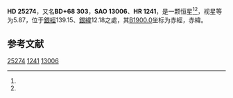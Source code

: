 {{Starbox begin
| name = HD 25274
}}
{{Starbox observe
| epoch = [[J2000.0|J2000.0]]
| constell = {{星座名待查}}<ref name=SIMBAD>{{cite web
 | url=http://simbad.u-strasbg.fr/simbad/sim-id?Ident=HR+1241
 | title =Pulsating variable Star
 | publisher=Centre de Données astronomiques de Strasbourg
 | work=SIMBAD
 | accessdate=2012-07-13}}</ref><ref name=DATA>{{cite web
 | url=http://vizier.u-strasbg.fr/viz-bin/VizieR-5?-out.add=.&-source=5050&-corr=PK=HR&-out.max=9999&HR=1241
 | title=VizieR Detailed Page
 | accessdate=2012-07-13
 | archive-date=2016-03-05
 | archive-url=https://web.archive.org/web/20160305023146/http://vizier.u-strasbg.fr/viz-bin/VizieR-5?-out.add=.&-source=5050&-corr=PK=HR&-out.max=9999&HR=1241
 | dead-url=no
 }}</ref>
| 星官 = 
| ra = {{RA|4|6|3.1}}<ref name=SIMBAD /><ref name=DATA />
| dec = {{DEC|+68|40|48}}<ref name=SIMBAD /><ref name=DATA />
| appmag_v = 5.87<ref name=SIMBAD /><ref name=DATA />
}}
{{Starbox character
| class = K2III<ref name=SIMBAD /><ref name=DATA />
| b-v = 1.54<ref name=SIMBAD /><ref name=DATA />
| u-b = <ref name=SIMBAD /><ref name=DATA />
| r-i = <ref name=SIMBAD /><ref name=DATA />
| variable = 
}}
{{Starbox astrometry
| radial_v = 
| prop_mo_ra = -47
| parallax = 
| p_error = 
}}
{{Starbox catalog
| names =BD+68 303，[[SAO星表|SAO]] 13006，[[HD星表|HD]] 25274，[[HR星表|HR]] 1241}}
{{Starbox reference |Simbad=HR+1241}}
{{Starbox end}}

'''HD 25274'''，又名'''BD+68 303'''，'''SAO 13006'''、'''HR 1241'''，是一颗恒星<ref name=SIMBAD /><ref name=DATA />，视星等为5.87，位于[[銀道座標系|銀經]]139.15、[[銀道座標系|銀緯]]12.18之處，其[[B1900.0|B1900.0]]坐标为赤經{{RA|3|56|0.5}}，赤緯{{DEC|+68|12.18|13}}。

== 参考文献 ==
{{reflist}}

{{star-stub}}

[[Category:HD和HDE天體|25274]]
[[Category:HR天體|1241]]
[[Category:SAO天體|13006]]